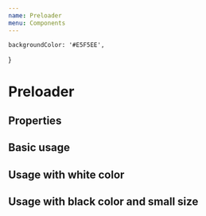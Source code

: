 ```yaml
---
name: Preloader
menu: Components
---
```



    backgroundColor: '#E5F5EE',
}

# Preloader

## Properties

<PropsTable of={Preloader} />

## Basic usage

<Playground>
    <Preloader />
</Playground>

## Usage with white color

<Playground style={playgroundBg}>
    <Preloader color="white" />
</Playground>

## Usage with black color and small size

<Playground>
    <Preloader color="black" size="small" />
</Playground>
